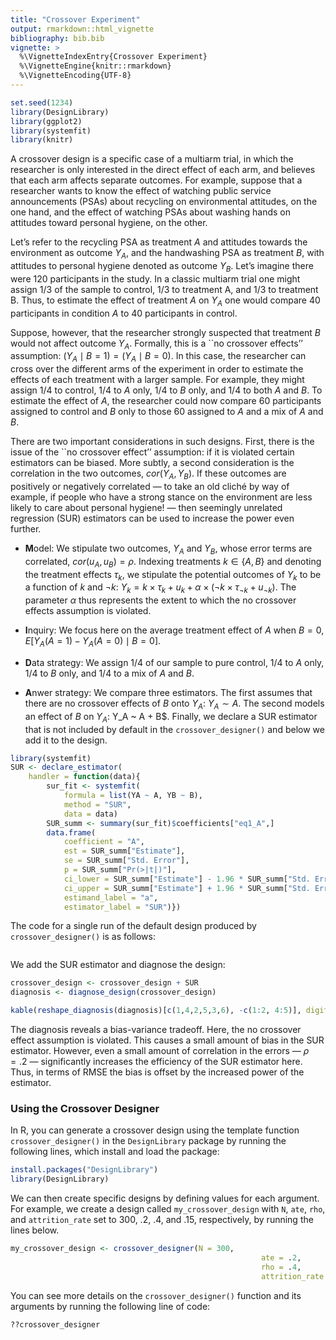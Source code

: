 ```yaml
---
title: "Crossover Experiment"
output: rmarkdown::html_vignette
bibliography: bib.bib
vignette: >
  %\VignetteIndexEntry{Crossover Experiment}
  %\VignetteEngine{knitr::rmarkdown}
  %\VignetteEncoding{UTF-8}
---
```



```r
set.seed(1234)
library(DesignLibrary)
library(ggplot2)
library(systemfit)
library(knitr)
```

A crossover design is a specific case of a multiarm trial, in which the researcher is only interested in the direct effect of each arm, and believes that each arm affects separate outcomes. For example, suppose that a researcher wants to know the effect of watching public service announcements (PSAs) about recycling on environmental attitudes, on the one hand, and the effect of watching PSAs about washing hands on attitudes toward personal hygiene, on the other. 

Let's refer to the recycling PSA as treatment $A$ and attitudes towards the environment as outcome $Y_A$, and the handwashing PSA as treatment $B$, with attitudes to personal hygiene denoted as outcome $Y_B$. Let's imagine there were 120 participants in the study. In a classic multiarm trial one might assign 1/3 of the sample to control, 1/3 to treatment A, and 1/3 to treatment B. Thus, to estimate the effect of treatment $A$  on $Y_A$ one would compare 40 participants in condition $A$ to 40 participants in control. 

Suppose, however, that the researcher strongly suspected that treatment $B$ would not affect outcome $Y_A$. Formally, this is a ``no crossover effects'' assumption: $(Y_A \mid B = 1) = (Y_A \mid B = 0)$. In this case, the researcher can cross over the different arms of the experiment in order to estimate the effects of each treatment with a larger sample. For example, they might assign 1/4 to control, 1/4 to $A$ only, 1/4 to $B$ only, and 1/4 to both $A$ and $B$. To estimate the effect of $A$, the researcher could now compare 60 participants assigned to control and $B$ only to those 60 assigned to $A$ and a mix of $A$ and $B$. 

There are two important considerations in such designs. First, there is the issue of the ``no crossover effect'' assumption: if it is violated certain estimators can be biased. More subtly, a second consideration is the correlation in the two outcomes, $cor(Y_A,Y_B)$. If these outcomes are positively or negatively correlated --- to take an old cliché by way of example, if people who have a strong stance on the environment are less likely to care about personal hygiene! --- then seemingly unrelated regression (SUR) estimators can be used to increase the power even further.   


 - **M**odel: We stipulate two outcomes, $Y_A$ and $Y_B$, whose error terms are correlated, $cor(u_A,u_B) = \rho$. Indexing treatments $k \in \{A,B\}$ and denoting the treatment effects $\tau_k$, we stipulate the potential outcomes of $Y_k$ to be a function of $k$ and $\neg k$: $Y_k = k \times \tau_k + u_k + \alpha \times (\neg k \times \tau_{\neg k} + u_{\neg k})$. The parameter $\alpha$ thus represents the extent to which the no crossover effects assumption is violated.

 - **I**nquiry: We focus here on the average treatment effect of $A$ when $B = 0$, $E[Y_A(A = 1) - Y_A(A = 0) \mid B = 0]$. 
 
 - **D**ata strategy: We assign 1/4 of our sample to pure control, 1/4 to $A$ only, 1/4 to $B$ only, and 1/4 to a mix of $A$ and $B$. 
 
 - **A**nwer strategy: We compare three estimators. The first assumes that there are no crossover effects of $B$ onto $Y_A$: $Y_A \sim A$. The second models an effect of $B$ on $Y_A$: Y_A ~ A + B$. Finally, we declare a SUR estimator that is not included by default in the `crossover_designer()` and below we add it to the design.
```r
library(systemfit)
SUR <- declare_estimator(
	handler = function(data){
		sur_fit <- systemfit(
			formula = list(YA ~ A, YB ~ B),
			method = "SUR",
			data = data)
		SUR_summ <- summary(sur_fit)$coefficients["eq1_A",]
		data.frame(
			coefficient = "A",
			est = SUR_summ["Estimate"],
			se = SUR_summ["Std. Error"],
			p = SUR_summ["Pr(>|t|)"],
			ci_lower = SUR_summ["Estimate"] - 1.96 * SUR_summ["Std. Error"],
			ci_upper = SUR_summ["Estimate"] + 1.96 * SUR_summ["Std. Error"],
			estimand_label = "a",
			estimator_label = "SUR")})
```

The code for a single run of the default design produced by `crossover_designer()` is as follows:

```r
```

We add the SUR estimator and diagnose the design:

```r
crossover_design <- crossover_design + SUR
diagnosis <- diagnose_design(crossover_design)
```

```r
kable(reshape_diagnosis(diagnosis)[c(1,4,2,5,3,6), -c(1:2, 4:5)], digits = 2,row.names = F)
```

The diagnosis reveals a bias-variance tradeoff. Here, the no crossover effect assumption is violated. This causes a small amount of bias in the SUR estimator. However, even a small amount of correlation in the errors --- $\rho = .2$ --- significantly increases the efficiency of the SUR estimator here. Thus, in terms of RMSE the bias is offset by the increased power of the estimator. 

### Using the Crossover Designer

In R, you can generate a crossover design using the template function `crossover_designer()` in the `DesignLibrary` package by running the following lines, which install and load the package:

```r
install.packages("DesignLibrary")
library(DesignLibrary)
```

We can then create specific designs by defining values for each argument. For example, we create a design called `my_crossover_design` with `N`, `ate`, `rho`, and `attrition_rate` set to 300, .2, .4, and .15, respectively, by running the lines below.

```r
my_crossover_design <- crossover_designer(N = 300,
                                                        ate = .2,
                                                        rho = .4,
                                                        attrition_rate = .15)
```

You can see more details on the `crossover_designer()` function and its arguments by running the following line of code:

```r
??crossover_designer
```









